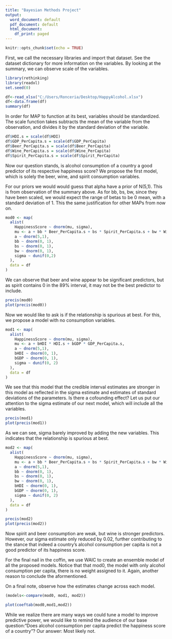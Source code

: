 ---
title: "Bayesian Methods Project"
output:
  word_document: default
  pdf_document: default
  html_document:
    df_print: paged
---

```{r setup, include=FALSE}
knitr::opts_chunk$set(echo = TRUE)
```

First, we call the necessary libraries and import that dataset.  See the dataset dictionary for more information on the variables. By looking at the summary, we can observe scale of the variables.

```{r}
library(rethinking)
library(readxl)
set.seed(0)

df<-read_xlsx("C:/Users/Ronceria/Desktop/HappyAlcohol.xlsx")
df<-data.frame(df)
summary(df)
```

In order for MAP to function at its best, variables should be standardized.  The scale function takes subtracts the mean of the variable from the observation, and divides it by the standard deviation of the variable. 

```{r, echo=FALSE}
df$HDI.s = scale(df$HDI)
df$GDP_PerCapita.s = scale(df$GDP_PerCapita)
df$Beer_PerCapita.s = scale(df$Beer_PerCapita)
df$Wine_PerCapita.s = scale(df$Wine_PerCapita)
df$Spirit_PerCapita.s = scale(df$Spirit_PerCapita)
```

Now our question stands, is alcohol consumption of a country a good predictor of its respective happiness score? We propose the first model, which is solely the beer, wine, and spirit consumption variables.

For our priors we would would guess that alpha have a prior of N(5,1). This is from observation of the summary above. As for bb, bs, bw, since they have been scaled, we would expect the range of betas to be 0 mean, with a standard deviation of 1. This the same justification for other MAPs from now on.

```{r}
mod0 <- map(
  alist(
    HappinessScore ~ dnorm(mu, sigma),
    mu <- a + bb * Beer_PerCapita.s + bs * Spirit_PerCapita.s + bw * Wine_PerCapita.s,
    a ~ dnorm(5,1),
    bb ~ dnorm(0, 1),
    bs ~ dnorm(0, 1),
    bw ~ dnorm(0, 1),
    sigma ~ dunif(0,2)
  ),
  data = df
)
```

We can observe that beer and wine appear to be significant predictors, but as spirit contains 0 in the 89% interval, it may not be the best predictor to include. 

```{r}
precis(mod0)
plot(precis(mod0))
```

Now we would like to ask is if the relationship is spurious at best. For this, we propose a model with no consumption variables.
```{r}
mod1 <- map(
  alist(
    HappinessScore ~ dnorm(mu, sigma),
    mu <- a + bHDI * HDI.s + bGDP * GDP_PerCapita.s,
    a ~ dnorm(5,1),
    bHDI ~ dnorm(0, 1),
    bGDP ~ dnorm(0, 1),
    sigma ~ dunif(0, 2)
  ),
  data = df
)
```

We see that this model that the credible interval estimates are stronger in this model as reflected in the sigma estimate and estimates of standard deviations of the parameters. Is there a cofounding effect? Let us put our attention to the sigma estimate of our next model, which will include all the variables.
```{r}
precis(mod1)
plot(precis(mod1))
```
As we can see, sigma barely improved by adding the new variables. This indicates that the relationship is spurious at best.
```{r}
mod2 <- map(
  alist(
    HappinessScore ~ dnorm(mu, sigma),
    mu <- a + bb * Beer_PerCapita.s + bs * Spirit_PerCapita.s + bw * Wine_PerCapita.s + bHDI * HDI.s + bGDP * GDP_PerCapita.s,
    a ~ dnorm(5,1),
    bb ~ dnorm(0, 1),
    bs ~ dnorm(0, 1),
    bw ~ dnorm(0, 1),
    bHDI ~ dnorm(0, 1),
    bGDP ~ dnorm(0, 1),
    sigma ~ dunif(0, 2)
  ),
  data = df
)

precis(mod2)
plot(precis(mod2))
```

Now spirit and beer consumption are weak, but wine is stronger predictors. However, our sigma estimate only reduced by 0.02, further contributing to the stance that indeed a country's alcohol consumption per capita is not a good predictor of its happiness score.

For the final nail in the coffin, we use WAIC to create an ensemble model of all the proposed models. Notice that that mod0, the model with only alcohol consumption per capita, there is no weight assigned to it. Again, another reason to conclude the aformentioned.

On a final note, observe how the estimates change across each model.

```{r}
(models<-compare(mod0, mod1, mod2))

plot(coeftab(mod0,mod1,mod2))
```
While we realize there are many ways we could tune a model to improve predictive power, we would like to remind the audience of our base question:"Does alcohol consumption per capita predict the happiness score of a country"? Our answer: Most likely not.